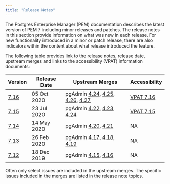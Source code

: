 ```yaml
---
title: "Release Notes"
---
```

The Postgres Enterprise Manager (PEM) documentation describes the latest version of PEM 7 including minor releases and patches. The release notes in this section provide information on what was new in each release. For new functionality introduced in a minor or patch release, there are also indicators within the content about what release introduced the feature.

The following table provides link to the release notes, release date, upstream merges and links to the accessibility (VPAT) information documents:

| Version | Release Date | Upstream Merges | Accessibility |
| ------- | ------------ | --------------- | ------------- |
| [7.16](01_716_rel_notes) | 05 Oct 2020 | pgAdmin [4.24](https://www.pgadmin.org/docs/pgadmin4/5.3/release_notes_4_24.html#bug-fixes), [4.25](https://www.pgadmin.org/docs/pgadmin4/5.3/release_notes_4_25.html#bug-fixes), [4.26](https://www.pgadmin.org/docs/pgadmin4/5.3/release_notes_4_26.html#bug-fixes), [4.27](https://www.pgadmin.org/docs/pgadmin4/5.3/release_notes_4_27.html#bug-fixes) | [VPAT 7.16](https://www.enterprisedb.com/sites/default/files/VPAT2.4WCAG--PEMOct2020.docx_.pdf) |
| [7.15](02_715_rel_notes) | 23 Jul 2020 | pgAdmin [4.22](https://www.pgadmin.org/docs/pgadmin4/5.3/release_notes_4_22.html#bug-fixes), [4.23](https://www.pgadmin.org/docs/pgadmin4/5.3/release_notes_4_23.html#bug-fixes), [4.24](https://www.pgadmin.org/docs/pgadmin4/5.3/release_notes_4_24.html#bug-fixes) | [VPAT 7.15](https://www.enterprisedb.com/sites/default/files/vpat-pem.pdf) |
| [7.14](03_714_rel_notes) | 14 May 2020 | pgAdmin [4.20](https://www.pgadmin.org/docs/pgadmin4/5.3/release_notes_4_20.html#bug-fixes), [4.21](https://www.pgadmin.org/docs/pgadmin4/5.3/release_notes_4_21.html#bug-fixes) | NA |
| [7.13](04_713_rel_notes) | 26 Feb 2020 | pgAdmin [4.17](https://www.pgadmin.org/docs/pgadmin4/5.3/release_notes_4_17.html#bug-fixes), [4.18](https://www.pgadmin.org/docs/pgadmin4/5.3/release_notes_4_18.html#bug-fixes), [4.19](https://www.pgadmin.org/docs/pgadmin4/5.3/release_notes_4_19.html#bug-fixes) | NA |
| [7.12](05_712_rel_notes) | 18 Dec 2019 | pgAdmin [4.15](https://www.pgadmin.org/docs/pgadmin4/5.3/release_notes_4_15.html#bug-fixes), [4.16](https://www.pgadmin.org/docs/pgadmin4/5.3/release_notes_4_16.html#bug-fixes) | NA |

Often only select issues are included in the upstream merges. The specific issues included in the merges are listed in the release note topics.
